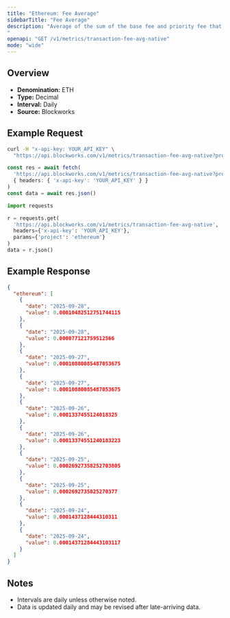 ```yaml
---
title: "Ethereum: Fee Average"
sidebarTitle: "Fee Average"
description: "Average of the sum of the base fee and priority fee that day in native chain token
"
openapi: "GET /v1/metrics/transaction-fee-avg-native"
mode: "wide"
---
```


## Overview

- **Denomination:** ETH
- **Type:** Decimal
- **Interval:** Daily
- **Source:** Blockworks

## Example Request

<CodeGroup>

```bash cURL
curl -H "x-api-key: YOUR_API_KEY" \
  "https://api.blockworks.com/v1/metrics/transaction-fee-avg-native?project=ethereum"
```

```typescript TypeScript
const res = await fetch(
  'https://api.blockworks.com/v1/metrics/transaction-fee-avg-native?project=ethereum',
  { headers: { 'x-api-key': 'YOUR_API_KEY' } }
)
const data = await res.json()
```

```python Python
import requests

r = requests.get(
  'https://api.blockworks.com/v1/metrics/transaction-fee-avg-native',
  headers={'x-api-key': 'YOUR_API_KEY'},
  params={'project': 'ethereum'}
)
data = r.json()
```

</CodeGroup>

## Example Response

```json
{
  "ethereum": [
    {
      "date": "2025-09-28",
      "value": 0.00010482512751744115
    },
    {
      "date": "2025-09-28",
      "value": 0.000077121759512566
    },
    {
      "date": "2025-09-27",
      "value": 0.00010880085487053675
    },
    {
      "date": "2025-09-27",
      "value": 0.00010880085487053675
    },
    {
      "date": "2025-09-26",
      "value": 0.0001337455124018325
    },
    {
      "date": "2025-09-26",
      "value": 0.00013374551240183223
    },
    {
      "date": "2025-09-25",
      "value": 0.00026927358252703805
    },
    {
      "date": "2025-09-25",
      "value": 0.0002692735825270377
    },
    {
      "date": "2025-09-24",
      "value": 0.0001437128444310311
    },
    {
      "date": "2025-09-24",
      "value": 0.00014371284443103117
    }
  ]
}
```

## Notes
- Intervals are daily unless otherwise noted.
- Data is updated daily and may be revised after late-arriving data.